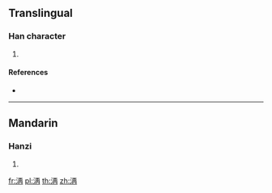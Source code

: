 ==Translingual==

===Han character===
{{Han char|rn=85|rad=水|as=06|sn=9|four=|canj=EMGB}}

# {{defn|Han|sort=水06}}

====References====
* {{Han ref|kx=0619.200|dkj=17355|hdz=31603.010|uh=6D05|ud=27909}}

----

==Mandarin==

===Hanzi===
{{cmn-hanzi|pin=[[yān]] ([[yan1]]), [[yē]] ([[ye1]]), [[zuǐ]] ([[zui3]])|wg=yen<sup>1</sup>, yeh<sup>1</sup>, tsui<sup>3</sup>}}

# {{defn|lang=cmn|sort=水06}}

[[fr:洅]]
[[pl:洅]]
[[th:洅]]
[[zh:洅]]